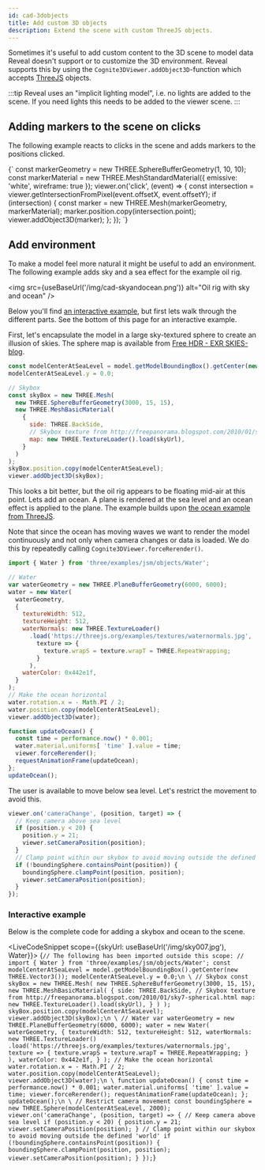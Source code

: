 ```yaml
---
id: cad-3dobjects
title: Add custom 3D objects
description: Extend the scene with custom ThreeJS objects.
---
```



Sometimes it's useful to add custom content to the 3D scene to model data Reveal doesn't support or to customize the 3D environment. Reveal supports this by using the `Cognite3DViewer.addObject3D`-function which accepts [ThreeJS](https://threejs.org/) objects. 

:::tip
Reveal uses an "implicit lighting model", i.e. no lights are added to the scene. If you need lights this needs to be added to the viewer scene. 
:::

<DemoWrapper modelId={4715379429968321} revisionId={5688854005909501} name="Cognite3DViewerDemo" />

## Adding markers to the scene on clicks

The following example reacts to clicks in the scene and adds markers to the positions clicked.

<LiveCodeSnippet>
{`
const markerGeometry = new THREE.SphereBufferGeometry(1, 10, 10);
const markerMaterial = new THREE.MeshStandardMaterial({ emissive: 'white', wireframe: true });
viewer.on('click', (event) => {
  const intersection = viewer.getIntersectionFromPixel(event.offsetX, event.offsetY);
  if (intersection) {
    const marker = new THREE.Mesh(markerGeometry, markerMaterial);
    marker.position.copy(intersection.point);
    viewer.addObject3D(marker);
  };
});
`}
</LiveCodeSnippet>

## Add environment

To make a model feel more natural it might be useful to add an environment. The following example adds sky and a sea effect for the example oil rig. 

<img src={useBaseUrl('/img/cad-skyandocean.png')} alt="Oil rig with sky and ocean" />

Below you'll find [an interactive example](#interactive-example), but first lets walk through the different parts.
See the bottom of this page for an interactive example.

First, let's encapsulate the model in a large sky-textured sphere to create an illusion of skies. The sphere map is available from [Free HDR - EXR SKIES-blog](http://freepanorama.blogspot.com/).

```js
const modelCenterAtSeaLevel = model.getModelBoundingBox().getCenter(new THREE.Vector3());
modelCenterAtSeaLevel.y = 0.0;

// Skybox
const skyBox = new THREE.Mesh(
  new THREE.SphereBufferGeometry(3000, 15, 15), 
  new THREE.MeshBasicMaterial(
    {
      side: THREE.BackSide,
      // Skybox texture from http://freepanorama.blogspot.com/2010/01/sky7-spherical.html
      map: new THREE.TextureLoader().load(skyUrl),
    }
  )
);
skyBox.position.copy(modelCenterAtSeaLevel);
viewer.addObject3D(skyBox);
```

This looks a bit better, but the oil rig appears to be floating mid-air at this point. Lets add an ocean. A plane is rendered at the sea level and an ocean effect is applied to the plane. The example builds upon [the ocean example from ThreeJS](https://threejs.org/examples/?q=ocea#webgl_shaders_ocean).

Note that since the ocean has moving waves we want to render the model continuously and not only when camera changes or data is loaded. We do this by repeatedly calling `Cognite3DViewer.forceRerender()`.

```js
import { Water } from 'three/examples/jsm/objects/Water';

// Water
var waterGeometry = new THREE.PlaneBufferGeometry(6000, 6000);
water = new Water(
  waterGeometry,
  {
    textureWidth: 512,
    textureHeight: 512,
    waterNormals: new THREE.TextureLoader()
      .load('https://threejs.org/examples/textures/waternormals.jpg', 
        texture => {
          texture.wrapS = texture.wrapT = THREE.RepeatWrapping;
        }
      ),
    waterColor: 0x442e1f,
  }
);
// Make the ocean horizontal
water.rotation.x = - Math.PI / 2;
water.position.copy(modelCenterAtSeaLevel);
viewer.addObject3D(water);

function updateOcean() {
  const time = performance.now() * 0.001;
  water.material.uniforms[ 'time' ].value = time;
  viewer.forceRerender();
  requestAnimationFrame(updateOcean);
};
updateOcean();
```

The user is available to move below sea level. Let's restrict the movement to avoid this.

```js
viewer.on('cameraChange', (position, target) => {
  // Keep camera above sea level
  if (position.y < 20) {
    position.y = 21;
    viewer.setCameraPosition(position);
  }
  // Clamp point within our skybox to avoid moving outside the defined 'world'
  if (!boundingSphere.containsPoint(position)) {
    boundingSphere.clampPoint(position, position);
    viewer.setCameraPosition(position);
  }
});
```

### Interactive example

Below is the complete code for adding a skybox and ocean to the scene.

<LiveCodeSnippet scope={{skyUrl: useBaseUrl('/img/sky007.jpg'), Water}}>
{`
// The following has been imported outside this scope:
// import { Water } from 'three/examples/jsm/objects/Water';
const modelCenterAtSeaLevel = model.getModelBoundingBox().getCenter(new THREE.Vector3());
modelCenterAtSeaLevel.y = 0.0;\n
\
// Skybox
const skyBox = new THREE.Mesh(
  new THREE.SphereBufferGeometry(3000, 15, 15), 
  new THREE.MeshBasicMaterial(
    {
      side: THREE.BackSide,
      // Skybox texture from http://freepanorama.blogspot.com/2010/01/sky7-spherical.html
      map: new THREE.TextureLoader().load(skyUrl),
    }
  )
);
skyBox.position.copy(modelCenterAtSeaLevel);
viewer.addObject3D(skyBox);\n
\
// Water
var waterGeometry = new THREE.PlaneBufferGeometry(6000, 6000);
water = new Water(
  waterGeometry,
  {
    textureWidth: 512,
    textureHeight: 512,
    waterNormals: new THREE.TextureLoader()
      .load('https://threejs.org/examples/textures/waternormals.jpg', 
        texture => {
          texture.wrapS = texture.wrapT = THREE.RepeatWrapping;
        }
      ),
    waterColor: 0x442e1f,
  }
);
// Make the ocean horizontal
water.rotation.x = - Math.PI / 2;
water.position.copy(modelCenterAtSeaLevel);
viewer.addObject3D(water);\n
\
function updateOcean() {
  const time = performance.now() * 0.001;
  water.material.uniforms[ 'time' ].value = time;
  viewer.forceRerender();
  requestAnimationFrame(updateOcean);
};
updateOcean();\n
\
// Restrict camera movement
const boundingSphere = new THREE.Sphere(modelCenterAtSeaLevel, 2000);
viewer.on('cameraChange', (position, target) => {
  // Keep camera above sea level
  if (position.y < 20) {
    position.y = 21;
    viewer.setCameraPosition(position);
  }
  // Clamp point within our skybox to avoid moving outside the defined 'world'
  if (!boundingSphere.containsPoint(position)) {
    boundingSphere.clampPoint(position, position);
    viewer.setCameraPosition(position);
  }
});
`}
</LiveCodeSnippet>